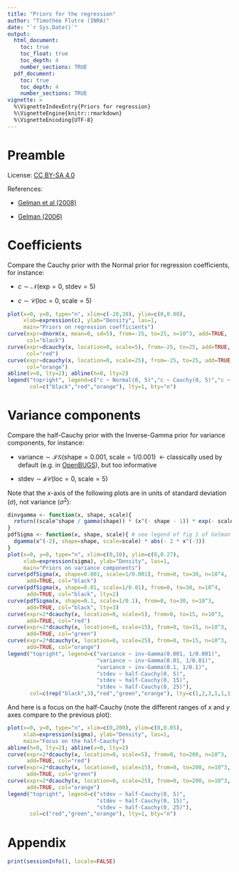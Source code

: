 ```yaml
---
title: "Priors for the regression"
author: "Timothée Flutre (INRA)"
date: "`r Sys.Date()`"
output:
  html_document:
    toc: true
    toc_float: true
    toc_depth: 4
    number_sections: TRUE
  pdf_document:
    toc: true
    toc_depth: 4
    number_sections: TRUE
vignette: >
  %\VignetteIndexEntry{Priors for regression}
  %\VignetteEngine{knitr::rmarkdown}
  %\VignetteEncoding{UTF-8}
---
```


<!--
setwd("~/src/rutilstimflutre/vignettes/")

library(devtools)
build_vignettes()

library(rmarkdown)
render("priors-regression.Rmd", "html_document")
-->

# Preamble

License: [CC BY-SA 4.0](http://creativecommons.org/licenses/by-sa/4.0/)

References:

* [Gelman et al (2008)](http://dx.doi.org/10.1214/08-aoas191)

* [Gelman (2006)](http://dx.doi.org/10.1214/06-ba117a)


# Coefficients

Compare the Cauchy prior with the Normal prior for regression coefficients, for instance:

* $c \sim \mathcal{N}(\text{exp}=0, \; \text{stdev}=5)$

* $c \sim \mathcal{C}(\text{loc}=0, \; \text{scale}=5)$

```r
plot(x=0, y=0, type="n", xlim=c(-20,20), ylim=c(0,0.08),
     xlab=expression(c), ylab="Density", las=1,
     main="Priors on regression coefficients")
curve(expr=dnorm(x, mean=0, sd=5), from=-25, to=25, n=10^3, add=TRUE,
      col="black")
curve(expr=dcauchy(x, location=0, scale=5), from=-25, to=25, add=TRUE,
      col="red")
curve(expr=dcauchy(x, location=0, scale=25), from=-25, to=25, add=TRUE,
      col="orange")
abline(v=0, lty=2); abline(h=0, lty=2)
legend("topright", legend=c("c ~ Normal(0, 5)","c ~ Cauchy(0, 5)","c ~ Cauchy(0, 25)"),
       col=c("black","red","orange"), lty=1, bty="n")
```


# Variance components

Compare the half-Cauchy prior with the Inverse-Gamma prior for variance components, for instance:

* $\text{variance} \sim \mathcal{IG}(\text{shape}=0.001, \; \text{scale}=1/0.001) \; \; \leftarrow$ classically used by default (e.g. in [OpenBUGS](https://en.wikipedia.org/wiki/OpenBUGS)), but too informative

* $\text{stdev} \sim \mathcal{hC}(\text{loc}=0, \; \text{scale}=5)$

Note that the $x$-axis of the following plots are in units of standard deviation ($\sigma$), not variance ($\sigma^2$):

```r
dinvgamma <- function(x, shape, scale){
  return((scale^shape / gamma(shape)) * (x^(- shape - 1)) * exp(- scale / x))
}
pdfSigma <- function(x, shape, scale){ # see legend of fig 1 of Gelman (2006)
  dgamma(x^(-2), shape=shape, scale=scale) * abs(- 2 * x^(-3))
}
plot(x=0, y=0, type="n", xlim=c(0,10), ylim=c(0,0.27),
     xlab=expression(sigma), ylab="Density", las=1,
     main="Priors on variance components")
curve(pdfSigma(x, shape=0.001, scale=1/0.001), from=0, to=30, n=10^4,
      add=TRUE, col="black")
curve(pdfSigma(x, shape=0.01, scale=1/0.01), from=0, to=30, n=10^4,
      add=TRUE, col="black", lty=2)
curve(pdfSigma(x, shape=0.1, scale=1/0.1), from=0, to=30, n=10^3,
      add=TRUE, col="black", lty=3)
curve(expr=2*dcauchy(x, location=0, scale=5), from=0, to=15, n=10^3,
      add=TRUE, col="red")
curve(expr=2*dcauchy(x, location=0, scale=15), from=0, to=15, n=10^3,
      add=TRUE, col="green")
curve(expr=2*dcauchy(x, location=0, scale=25), from=0, to=15, n=10^3,
      add=TRUE, col="orange")
legend("topright", legend=c("variance ~ inv-Gamma(0.001, 1/0.001)",
                            "variance ~ inv-Gamma(0.01, 1/0.01)",
                            "variance ~ inv-Gamma(0.1, 1/0.1)",
                            "stdev ~ half-Cauchy(0, 5)",
                            "stdev ~ half-Cauchy(0, 15)",
                            "stdev ~ half-Cauchy(0, 25)"),
       col=c(rep("black",3),"red","green","orange"), lty=c(1,2,3,1,1,1), bty="n")
```

And here is a focus on the half-Cauchy (note the different ranges of $x$ and $y$ axes compare to the previous plot):

```r
plot(x=0, y=0, type="n", xlim=c(0,200), ylim=c(0,0.05),
     xlab=expression(sigma), ylab="Density", las=1,
     main="Focus on the half-Cauchy")
abline(h=0, lty=2); abline(v=0, lty=2)
curve(expr=2*dcauchy(x, location=0, scale=5), from=0, to=200, n=10^3,
      add=TRUE, col="red")
curve(expr=2*dcauchy(x, location=0, scale=15), from=0, to=200, n=10^3,
      add=TRUE, col="green")
curve(expr=2*dcauchy(x, location=0, scale=25), from=0, to=200, n=10^3,
      add=TRUE, col="orange")
legend("topright", legend=c("stdev ~ half-Cauchy(0, 5)",
                            "stdev ~ half-Cauchy(0, 15)",
                            "stdev ~ half-Cauchy(0, 25)"),
       col=c("red","green","orange"), lty=1, bty="n")
```


# Appendix

```r
print(sessionInfo(), locale=FALSE)
```
